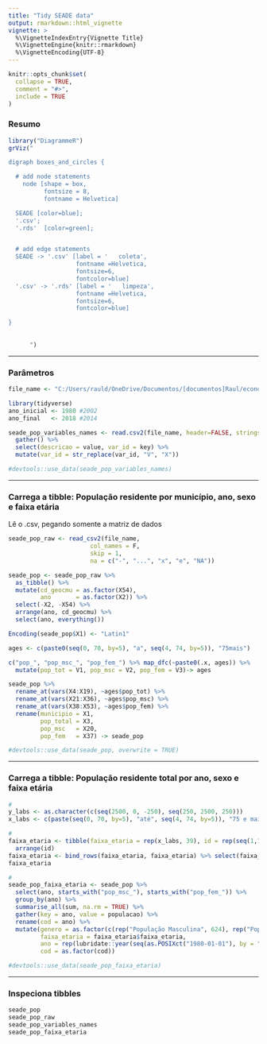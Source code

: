 ```yaml
---
title: "Tidy SEADE data"
output: rmarkdown::html_vignette
vignette: >
  %\VignetteIndexEntry{Vignette Title}
  %\VignetteEngine{knitr::rmarkdown}
  %\VignetteEncoding{UTF-8}
---
```


```r
knitr::opts_chunk$set(
  collapse = TRUE,
  comment = "#>",
  include = TRUE
)
```

### Resumo

```r
library("DiagrammeR")
grViz("

digraph boxes_and_circles {

  # add node statements
    node [shape = box,
          fontsize = 8,
          fontname = Helvetica]

  SEADE [color=blue];
  '.csv';
  '.rds'  [color=green];


  # add edge statements
  SEADE -> '.csv' [label = '   coleta',
                   fontname =Helvetica,
                   fontsize=6,
                   fontcolor=blue]
  '.csv' -> '.rds' [label = '   limpeza',
                   fontname =Helvetica,
                   fontsize=6,
                   fontcolor=blue]

}
      
      
      ")
```

****

### Parâmetros

```r
file_name <- "C:/Users/rauld/OneDrive/Documentos/[documentos]Raul/economia_do_crime/raw_data/seade_pop.csv"
```


```r
library(tidyverse)
ano_inicial <- 1980 #2002
ano_final   <- 2018 #2014
```

```r
seade_pop_variables_names <- read.csv2(file_name, header=FALSE, stringsAsFactors=FALSE)[1,] %>%
  gather() %>%
  select(descricao = value, var_id = key) %>%
  mutate(var_id = str_replace(var_id, "V", "X"))

#devtools::use_data(seade_pop_variables_names)
```

***

### Carrega a tibble: População residente por município, ano, sexo e faixa etária

Lê o .csv, pegando somente a matriz de dados

```r
seade_pop_raw <- read_csv2(file_name,
                       col_names = F,
                       skip = 1,
                       na = c("-", "...", "x", "e", "NA"))

seade_pop <- seade_pop_raw %>% 
  as_tibble() %>%
  mutate(cd_geocmu = as.factor(X54),
         ano       = as.factor(X2)) %>%
  select(-X2, -X54) %>%
  arrange(ano, cd_geocmu) %>%
  select(ano, everything())

Encoding(seade_pop$X1) <- "Latin1"

ages <- c(paste0(seq(0, 70, by=5), "a", seq(4, 74, by=5)), "75mais")

c("pop_", "pop_msc_", "pop_fem_") %>% map_dfc(~paste0(.x, ages)) %>%
  mutate(pop_tot = V1, pop_msc = V2, pop_fem = V3)-> ages

seade_pop %>%
  rename_at(vars(X4:X19), ~ages$pop_tot) %>%
  rename_at(vars(X21:X36), ~ages$pop_msc) %>%
  rename_at(vars(X38:X53), ~ages$pop_fem) %>%
  rename(municipio = X1,
         pop_total = X3,
         pop_msc   = X20,
         pop_fem   = X37) -> seade_pop

#devtools::use_data(seade_pop, overwrite = TRUE)
```

***

### Carrega a tibble: População residente total por ano, sexo e faixa etária

```r
#
y_labs <- as.character(c(seq(2500, 0, -250), seq(250, 2500, 250)))
x_labs <- c(paste(seq(0, 70, by=5), "até", seq(4, 74, by=5)), "75 e mais")

#
faixa_etaria <- tibble(faixa_etaria = rep(x_labs, 39), id = rep(seq(1,16), 39)) %>%
  arrange(id)
faixa_etaria <- bind_rows(faixa_etaria, faixa_etaria) %>% select(faixa_etaria)
faixa_etaria

#
seade_pop_faixa_etaria <- seade_pop %>%
  select(ano, starts_with("pop_msc_"), starts_with("pop_fem_")) %>% 
  group_by(ano) %>%
  summarise_all(sum, na.rm = TRUE) %>%
  gather(key = ano, value = populacao) %>%
  rename(cod = ano) %>%
  mutate(genero = as.factor(c(rep("População Masculina", 624), rep("População Feminina", 624))),
         faixa_etaria = faixa_etaria$faixa_etaria,
         ano = rep(lubridate::year(seq(as.POSIXct("1980-01-01"), by = "year", length.out = 39)), 32),
         cod = as.factor(cod))

#devtools::use_data(seade_pop_faixa_etaria)
```

***

### Inspeciona tibbles

```r
seade_pop
seade_pop_raw
seade_pop_variables_names
seade_pop_faixa_etaria
```

